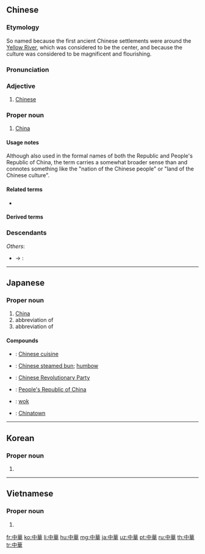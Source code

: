 {{also|中华}}
==Chinese==
{{zh-forms|s=中华|middle; center|flowery; flourishing; magnificent}}

===Etymology===
So named because the first ancient Chinese settlements were around the [[Yellow River]], which was considered to be the center, and because the culture was considered to be magnificent and flourishing.

===Pronunciation===
{{zh-pron
|m=Zhōnghuá
|m-s=Zong1hua2
|c=zung1 waa4
|h=pfs=Chûng-fà
|md=Dṳ̆ng-huà
|mn=xm,qz,zz,tw:Tiong-hôa/twr:Tiong-hoa
|w=1tson hho
|mc=1,1
|oc=1;2
|cat=a,pn
}}

===Adjective===
{{zh-adj}}

# [[Chinese]] {{gloss|of or [[belonging]] to [[Chinese]] [[culture]]}}
#: {{zh-x|中華 文化|'''Chinese''' culture}}
#: {{zh-x|中華 文明|'''Chinese''' civilization}}

===Proper noun===
{{zh-proper noun}}

# {{lb|zh|poetic}} [[China]] {{gloss|the [[nation]] of the [[Chinese]] [[people]]}}

====Usage notes====
Although also used in the formal names of both the Republic and People's Republic of China, the term carries a somewhat broader sense than {{zh-l|中國|state of China}} and connotes something like the "nation of the Chinese people" or "land of the Chinese culture".

====Related terms====
* {{zh-l|中國}}

====Derived terms====
{{zh-der|中華民族|新華|中華民國|中華人民共和國|大中華}}

===Descendants===
{{CJKV||ちゅうか|중화|Trung Hoa}}
''Others'':
* → {{etyl|id|-}}: {{l|id|Tionghoa}}

{{zh-cat|Countries}}

----

==Japanese==
{{ja-kanjitab|ちゅう|か|yomi=on}}

===Proper noun===
{{ja-pos|ちゅうか|proper}}

# [[China]]
# abbreviation of {{m|ja|中華料理||Chinese cuisine|tr=chūka ryōri}}
# abbreviation of {{m|ja|中華饅頭||Chinese steam bun, humbow|tr=chūka manjū}}

====Compounds====
* {{ja-r|中華料理|ちゅうか りょうり}}: [[Chinese cuisine]]
* {{ja-r|中華饅頭|ちゅうか まんじゅう}}: [[Chinese steamed bun]]; [[humbow]]
* {{ja-r|中華革命党|^ちゅうか ^かくめいとう}}: [[Chinese Revolutionary Party]]
* {{ja-r|中華人民共和国|^ちゅうか ^じんみん ^きょうわこく}}: [[People's Republic of China]]
* {{ja-r|中華鍋|ちゅうか なべ}}: [[wok]]
* {{ja-r|中華街|ちゅうかがい}}: [[Chinatown]]

----

==Korean==
{{ko-hanjatab}}

===Proper noun===
{{ko-noun|hj|hangeul=중화}}

# {{hanja form of|중화|China}}

----

==Vietnamese==
{{vi-hantutab}}

===Proper noun===
{{vi-proper noun|sc=Hani}}

# {{han tu form of|Trung Hoa|[[China]]}}

[[fr:中華]]
[[ko:中華]]
[[li:中華]]
[[hu:中華]]
[[mg:中華]]
[[ja:中華]]
[[uz:中華]]
[[pt:中華]]
[[ru:中華]]
[[th:中華]]
[[tr:中華]]